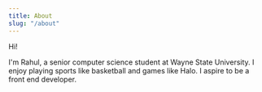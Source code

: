 ```yaml
---
title: About
slug: "/about"
---
```


Hi!

I'm Rahul, a senior computer science student at Wayne State University. I enjoy playing sports like basketball and games like Halo. I aspire to be a front end developer.
